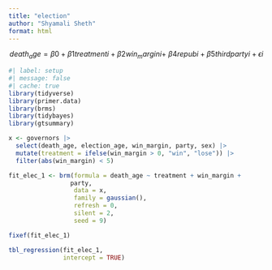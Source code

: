 ```yaml
---
title: "election"
author: "Shyamali Sheth"
format: html
---
```




$$death_age = \beta{0} + \beta{1} treatmenti + \beta{2}win_margini + \
\beta{4}repubi + \beta{5}thirdpartyi + \epsilon{i}$$





```r
#| label: setup
#| message: false
#| cache: true
library(tidyverse)
library(primer.data)
library(brms)
library(tidybayes)
library(gtsummary)
```

```r
x <- governors |> 
  select(death_age, election_age, win_margin, party, sex) |> 
  mutate(treatment = ifelse(win_margin > 0, "win", "lose")) |> 
  filter(abs(win_margin) < 5) 

fit_elec_1 <- brm(formula = death_age ~ treatment + win_margin +
                 party,
                  data = x,
                  family = gaussian(),
                  refresh = 0,
                  silent = 2,
                  seed = 9)

fixef(fit_elec_1)

tbl_regression(fit_elec_1, 
               intercept = TRUE)
```

